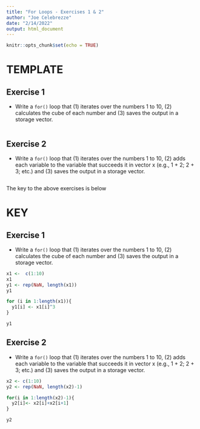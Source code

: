 ```yaml
---
title: "For Loops - Exercises 1 & 2"
author: "Joe Celebrezze"
date: "2/14/2022"
output: html_document
---
```


```r
knitr::opts_chunk$set(echo = TRUE)
```

# TEMPLATE

## Exercise 1
* Write a `for()` loop that (1) iterates over the numbers 1 to 10, (2) calculates the cube of each number and (3) saves the output in a storage vector. 
```r

```

## Exercise 2

* Write a `for()` loop that (1) iterates over the numbers 1 to 10, (2) adds each variable to the variable that succeeds it in vector x (e.g., 1 + 2; 2 + 3; etc.) and (3) saves the output in a storage vector.
```r

```











The key to the above exercises is below








# KEY

## Exercise 1

* Write a `for()` loop that (1) iterates over the numbers 1 to 10, (2) calculates the cube of each number and (3) saves the output in a storage vector. 
```r
x1 <-  c(1:10)
x1
y1 <- rep(NaN, length(x1))
y1

for (i in 1:length(x1)){
  y1[i] <- x1[i]^3
}

y1
```

## Exercise 2

* Write a `for()` loop that (1) iterates over the numbers 1 to 10, (2) adds each variable to the variable that succeeds it in vector x (e.g., 1 + 2; 2 + 3; etc.) and (3) saves the output in a storage vector.
```r
x2 <- c(1:10)
y2 <- rep(NaN, length(x2)-1)

for(i in 1:length(x2)-1){
  y2[i]<- x2[i]+x2[i+1]
}

y2
```